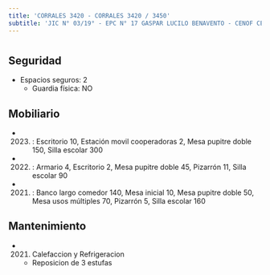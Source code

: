 ```yaml
---
title: 'CORRALES 3420 - CORRALES 3420 / 3450'
subtitle: 'JIC N° 03/19° - EPC N° 17 GASPAR LUCILO BENAVENTO - CENOF CENTRO CORRALES - PI BICHITO DE LUZ - EPC N° 18 SAN JUAN BAUTISTA DE LA SALLE - EPA N° 18 SAN JUAN BAUTISTA DE LA SALLE - JII N° 07/19° - CAIYJ CLUB DE JOVENES SOLDATI'
---
```


#


## Seguridad

*  Espacios seguros: 2 
    + Guardia física: NO





## Mobiliario

*  (2023) : Escritorio 10, Estación movil cooperadoras 2, Mesa pupitre doble 150, Silla escolar 300 

*  (2022) : Armario 4, Escritorio 2, Mesa pupitre doble 45, Pizarrón 11, Silla escolar 90 

*  (2021) : Banco largo comedor 140, Mesa inicial 10, Mesa pupitre doble 50, Mesa usos múltiples 70, Pizarrón 5, Silla escolar 160 





## Mantenimiento

*  (2021) Calefaccion y Refrigeracion 
    + Reposicion de 3 estufas



